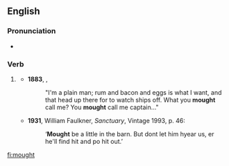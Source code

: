 ==English==
===Pronunciation===
*{{a|UK|US}} {{IPA|/maʊt/}}

===Verb===
{{en-verb form}}

# {{context|now|_|US|_|dialect}} {{alternative form of|might}}
#*'''1883''', {{w|Robert Louis Stevenson}}, ''{{w|Treasure Island}}''
#*:"I'm a plain man; rum and bacon and eggs is what I want, and that head up there for to watch ships off. What you '''mought''' call me? You '''mought''' call me captain..."
#*'''1931''', William Faulkner, ''Sanctuary'', Vintage 1993, p. 46:
#*:‘'''Mought''' be a little in the barn. But dont let him hyear us, er he'll find hit and po hit out.’

[[fi:mought]]